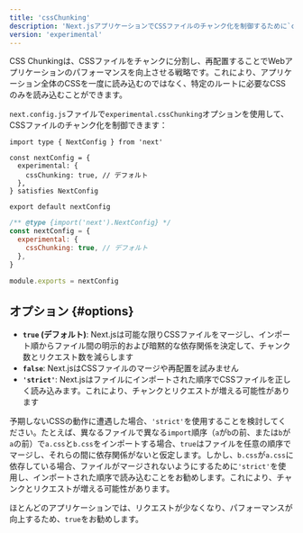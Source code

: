 ```yaml
---
title: 'cssChunking'
description: 'Next.jsアプリケーションでCSSファイルのチャンク化を制御するために`cssChunking`オプションを使用します。'
version: 'experimental'
---
```


CSS Chunkingは、CSSファイルをチャンクに分割し、再配置することでWebアプリケーションのパフォーマンスを向上させる戦略です。これにより、アプリケーション全体のCSSを一度に読み込むのではなく、特定のルートに必要なCSSのみを読み込むことができます。

`next.config.js`ファイルで`experimental.cssChunking`オプションを使用して、CSSファイルのチャンク化を制御できます：

<Tabs>
<TabItem value="tsx" label="TypeScript">

```tsx title="next.config.ts" switcher
import type { NextConfig } from 'next'

const nextConfig = {
  experimental: {
    cssChunking: true, // デフォルト
  },
} satisfies NextConfig

export default nextConfig
```

</TabItem>
<TabItem value="js" label="JavaScript">

```js title="next.config.js" switcher
/** @type {import('next').NextConfig} */
const nextConfig = {
  experimental: {
    cssChunking: true, // デフォルト
  },
}

module.exports = nextConfig
```

</TabItem>
</Tabs>

## オプション {#options}

- **`true` (デフォルト)**: Next.jsは可能な限りCSSファイルをマージし、インポート順からファイル間の明示的および暗黙的な依存関係を決定して、チャンク数とリクエスト数を減らします
- **`false`**: Next.jsはCSSファイルのマージや再配置を試みません
- **`'strict'`**: Next.jsはファイルにインポートされた順序でCSSファイルを正しく読み込みます。これにより、チャンクとリクエストが増える可能性があります

予期しないCSSの動作に遭遇した場合、`'strict'`を使用することを検討してください。たとえば、異なるファイルで異なる`import`順序（`a`が`b`の前、または`b`が`a`の前）で`a.css`と`b.css`をインポートする場合、`true`はファイルを任意の順序でマージし、それらの間に依存関係がないと仮定します。しかし、`b.css`が`a.css`に依存している場合、ファイルがマージされないようにするために`'strict'`を使用し、インポートされた順序で読み込むことをお勧めします。これにより、チャンクとリクエストが増える可能性があります。

ほとんどのアプリケーションでは、リクエストが少なくなり、パフォーマンスが向上するため、`true`をお勧めします。
